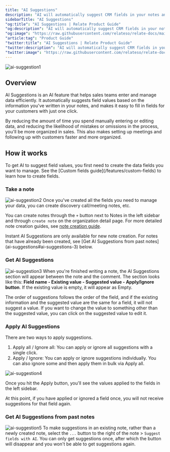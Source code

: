```yaml
---
title: "AI Suggestions"
description: "AI will automatically suggest CRM fields in your notes and fill them in at once."
sidebarTitle: "AI Suggestions"
"og:title": "AI Suggestions | Relate Product Guide"
"og:description": "AI will automatically suggest CRM fields in your notes and fill them in at once."
"og:image": "https://raw.githubusercontent.com/relateso/relate-docs/main/docs/images/features/ai-suggestion.png"
"article:tag": "Product Guide"
"twitter:title": "AI Suggestions | Relate Product Guide"
"twitter:description": "AI will automatically suggest CRM fields in your notes and fill them in at once."
"twitter:image": "https://raw.githubusercontent.com/relateso/relate-docs/main/docs/images/features/ai-suggestion.png"
---
```


![ai-suggestion1](/images/features/ai-suggestion.png)

## Overview
AI Suggestions is an AI feature that helps sales teams enter and manage data efficiently. It automatically suggests field values based on the information you've written in your notes, and makes it easy to fill in fields for your customers with just one click.

By reducing the amount of time you spend manually entering or editing data, and reducing the likelihood of mistakes or omissions in the process, you'll be more organized in sales. This also makes setting up meetings and following up with customers faster and more organized.

## How it works
<Note>
    To get AI to suggest field values, you first need to create the data fields you want to manage. See the [Custom fields guide](/features/custom-fields) to learn how to create fields.
</Note>

### Take a note
![ai-suggestion2](/images/features/ai-suggestion-note.png)
Once you've created all the fields you need to manage your data, you can create discovery call/meeting notes, etc.

You can create notes through the `+` button next to Notes in the left sidebar and through `create note` on the organization detail page. For more detailed note creation guides, see [note creation guide](/features/notes).

<Note>
    Instant AI Suggestions are only available for new note creation. For notes that have already been created, see [Get AI Suggestions from past notes](ai-suggestions#ai-suggestions-3) below.
</Note>

### Get AI Suggestions
![ai-suggestion3](/images/features/ai-suggestion-suggestion.png)
When you're finished writing a note, the AI Suggestions section will appear between the note and the comment. The section looks like this: **Field name - Existing value - Suggested value - Apply/Ignore button**. If the existing value is empty, it will appear as Empty.

The order of suggestions follows the order of the field, and if the existing information and the suggested value are the same for a field, it will not suggest a value. If you want to change the value to something other than the suggested value, you can click on the suggested value to edit it.

### Apply AI Suggestions
There are two ways to apply suggestions.

1. Apply all / Ignore all: You can apply or ignore all suggestions with a single click.
2. Apply / Ignore: You can apply or ignore suggestions individually. You can also ignore some and then apply them in bulk via Apply all.

![ai-suggestion4](/images/features/ai-suggestion-apply.png)

Once you hit the Apply button, you'll see the values applied to the fields in the left sidebar.

At this point, if you have applied or ignored a field once, you will not receive suggestions for that field again.

### Get AI Suggestions from past notes
![ai-suggestion5](/images/features/ai-suggestion-button.png)
To make suggestions in an existing note, rather than a newly created note, select the `...` button to the right of the note > `Suggest fields with AI`. You can only get suggestions once, after which the button will disappear and you won't be able to get suggestions again.